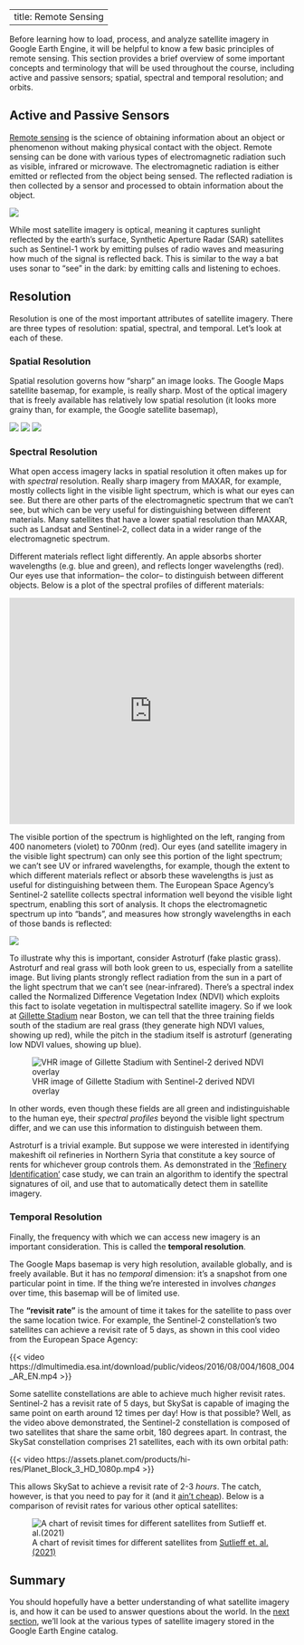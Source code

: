 ﻿---
title: Remote Sensing
---

Before learning how to load, process, and analyze satellite imagery in Google Earth Engine, it will be helpful to know a few basic principles of remote sensing. This section provides a brief overview of some important concepts and terminology that will be used throughout the course, including active and passive sensors; spatial, spectral and temporal resolution; and orbits.


## Active and Passive Sensors


[Remote sensing](https://www.sciencedirect.com/topics/medicine-and-dentistry/remote-sensing) is the science of obtaining information about an object or phenomenon without making physical contact with the object. Remote sensing can be done with various types of electromagnetic radiation such as visible, infrared or microwave. The electromagnetic radiation is either emitted or reflected from the object being sensed. The reflected radiation is then collected by a sensor and processed to obtain information about the object.


![](../images/diagram.png)




While most satellite imagery is optical, meaning it captures sunlight reflected by the earth’s surface, Synthetic Aperture Radar (SAR) satellites such as Sentinel-1 work by emitting pulses of radio waves and measuring how much of the signal is reflected back. This is similar to the way a bat uses sonar to “see” in the dark: by emitting calls and listening to echoes.


## Resolution


Resolution is one of the most important attributes of satellite imagery. There are three types of resolution: spatial, spectral, and temporal. Let's look at each of these. 


### Spatial Resolution 


Spatial resolution governs how "sharp" an image looks. The Google Maps satellite basemap, for example, is really sharp. 
Most of the optical imagery that is freely available has relatively low spatial resolution (it looks more grainy than, for example, the Google satellite basemap), 


![](../images/Landsat.png)
![](../images/Sentinel2.png)
![](../images/Maxar.png)


### Spectral Resolution 


What open access imagery lacks in spatial resolution it often makes up for with *spectral* resolution. Really sharp imagery from MAXAR, for example, mostly collects light in the visible light spectrum, which is what our eyes can see. But there are other parts of the electromagnetic spectrum that we can't see, but which can be very useful for distinguishing between different materials. Many satellites that have a lower spatial resolution than MAXAR, such as Landsat and Sentinel-2, collect data in a wider range of the electromagnetic spectrum.


Different materials reflect light differently. An apple absorbs shorter wavelengths (e.g. blue and green), and reflects longer wavelengths (red). Our eyes use that information-- the color-- to distinguish between different objects. Below is a plot of the spectral profiles of different materials:


<iframe title="Spectral Profiles of Different Materials" aria-label="Interactive line chart" id="datawrapper-chart-b1kcX" src="https://datawrapper.dwcdn.net/b1kcX/3/" scrolling="no" frameborder="0" style="width: 0; min-width: 100% !important; border: none;" height="400"></iframe><script type="text/javascript">!function(){"use strict";window.addEventListener("message",(function(e){if(void 0!==e.data["datawrapper-height"]){var t=document.querySelectorAll("iframe");for(var a in e.data["datawrapper-height"])for(var r=0;r<t.length;r++){if(t[r].contentWindow===e.source)t[r].style.height=e.data["datawrapper-height"][a]+"px"}}}))}();
</script>


The visible portion of the spectrum is highlighted on the left, ranging from 400 nanometers (violet) to 700nm (red). Our eyes (and satellite imagery in the visible light spectrum) can only see this portion of the light spectrum; we can't see UV or infrared wavelengths, for example, though the extent to which different materials reflect or absorb these wavelengths is just as useful for distinguishing between them. The European Space Agency's Sentinel-2 satellite collects spectral information well beyond the visible light spectrum, enabling this sort of analysis. It chops the electromagnetic spectrum up into "bands", and measures how strongly wavelengths in each of those bands is reflected:


![](images/S2_bands.png)


To illustrate why this is important, consider Astroturf (fake plastic grass). Astroturf and real grass will both look green to us, especially from a satellite image. But living plants strongly reflect radiation from the sun in a part of the light spectrum that we can't see (near-infrared). There's a spectral index called the Normalized Difference Vegetation Index (NDVI) which exploits this fact to isolate vegetation in multispectral satellite imagery. So if we look at [Gillette Stadium](https://en.wikipedia.org/wiki/Gillette_Stadium) near Boston, we can tell that the three training fields south of the stadium are real grass (they generate high NDVI values, showing up red), while the pitch in the stadium itself is astroturf (generating low NDVI values, showing up blue).


![VHR image of Gillette Stadium with Sentinel-2 derived NDVI overlay](images/NDVI.jpg)


In other words, even though these fields are all green and indistinguishable to the human eye, their *spectral profiles* beyond the visible light spectrum differ, and we can use this information to distinguish between them. 


Astroturf is a trivial example. But suppose we were interested in identifying makeshift oil refineries in Northern Syria that constitute a key source of rents for whichever group controls them. As demonstrated in the ['Refinery Identification'](C2_Refineries.qmd) case study, we can train an algorithm to identify the spectral signatures of oil, and use that to automatically detect them in satellite imagery.




### Temporal Resolution 


Finally, the frequency with which we can access new imagery is an important consideration. This is called the **temporal resolution**.


The Google Maps basemap is very high resolution, available globally, and is freely available. But it has no *temporal* dimension: it's a snapshot from one particular point in time. If the thing we're interested in involves *changes* over time, this basemap will be of limited use. 


The **"revisit rate"** is the amount of time it takes for the satellite to pass over the same location twice. For example, the Sentinel-2 constellation's two satellites can achieve a revisit rate of 5 days, as shown in this cool video from the European Space Agency:


{{< video https://dlmultimedia.esa.int/download/public/videos/2016/08/004/1608_004_AR_EN.mp4 >}}


Some satellite constellations are able to achieve much higher revisit rates. Sentinel-2 has a revisit rate of 5 days, but SkySat is capable of imaging the same point on earth around 12 times per day! How is that possible? Well, as the video above demonstrated, the Sentinel-2 constellation is composed of two satellites that share the same orbit, 180 degrees apart. In contrast, the SkySat constellation comprises 21 satellites, each with its own orbital path: 
 
{{< video https://assets.planet.com/products/hi-res/Planet_Block_3_HD_1080p.mp4 >}}


This allows SkySat to achieve a revisit rate of 2-3 *hours*. The catch, however, is that you need to pay for it (and it [ain't cheap](https://apollomapping.com/blog/an-update-on-skysat-tasking-pricing-and-video-capabilities)). Below is a comparison of revisit rates for various other optical satellites:


![A chart of revisit times for different satellites from [Sutlieff et. al.(2021)](https://link.springer.com/article/10.1007/s10712-021-09637-5)](images/revisit_chart.png)


## Summary


You should hopefully have a better understanding of what satellite imagery is, and how it can be used to answer questions about the world. In the [next section](A3_Data_acquisition.qmd), we'll look at the various types of satellite imagery stored in the Google Earth Engine catalog.